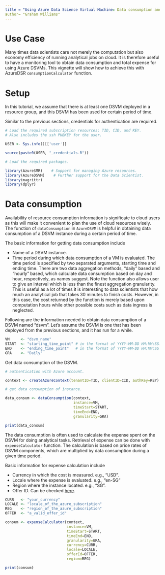 ```yaml
---
title = "Using Azure Data Science Virtual Machine: Data consumption and cost calculation"
author= "Graham Williams"
---
```


# Use Case

Many times data scientists care not merely the computation but also economy efficiency of running analytical jobs on cloud. It is therefore useful to have a monitoring tool to obtain data consumption and total expense for using Azure DSVMs. This vignette will show how to achieve this with AzureDSR `consumptionCalculator` function.

# Setup

In this tutorial, we assume that there is at least one DSVM deployed in a resource group, and this DSVM has been used for certain period of time. 

Similar to the previous sections, credentials for authentication are required.

```r
# Load the required subscription resources: TID, CID, and KEY.
# Also includes the ssh PUBKEY for the user.

USER <- Sys.info()[['user']]

source(paste0(USER, "_credentials.R"))
```

```r
# Load the required packages.

library(AzureSMR)    # Support for managing Azure resources.
library(AzureDSVM)    # Further support for the Data Scientist.
library(magrittr)    
library(dplyr)
```

# Data consumption

Availability of resource consumption information is significate to cloud users as this will make it convenient to plan the use of cloud resources wisely. The function of `dataConsumption` in `AzureDSVM` is helpful in obtaining data consumption of a DSVM instance during a certain period of time.

The basic information for getting data consumption include

* Name of a DSVM instance.
* Time period during which data consumption of a VM is evaluated. The time period is specified by two separated arguments, starting time and ending time. There are two data aggregation methods, "daily" based and "hourly" based, which calculate data consumption based on day and hour, respectively, as names suggest. Note the function also allows user to give an interval which is less than the finest aggregation granularity. This is useful as a lot of times it is interesting to data scientists that how much an analytical job that takes 30 minutes to finish costs. However, in this case, the cost returned by the function is merely based upon computation hours while other possible costs such as data ingress is neglected.

Following are the information needed to obtain data consumption of a DSVM named "dsvm". Let's assume the DSVM is one that has been deployed from the previous sections, and it has run for a while.

```r
VM     <- "dsvm_name"
START  <- "starting_time_point" # in the format of YYYY-MM-DD HH:MM:SS.
END    <- "ending_time_point"   # in the format of YYYY-MM-DD HH:MM:SS
GRA    <- "Daily"
```

Get data consumption of the DSVM.

```r

# authentication with Azure account.

context <- createAzureContext(tenantID=TID, clientID=CID, authKey=KEY)

# get data consumption of instance.

data_consum <- dataConsumption(context,
                               instance=VM,
                               timeStart=START,
                               timeEnd=END,
                               granularity=GRA)

print(data_consum)
```

The data consumption is often used to calculate the expense spent on the DSVM for doing analytical tasks. Retrieval of expense can be done with `expenseCalculator` function. The calculation is based on price rates of DSVM components, which are multiplied by data consumption during a given time period.

Basic information for expense calculation include

* Currency in which the cost is measured. e.g., "USD".
* Locale where the expense is evaluated. e.g., "en-SG"
* Region where the instance located. e.g., "SG". 
* Offer ID. Can be checked [here](https://azure.microsoft.com/en-us/support/legal/offer-details/).

```r

CURR   <- "your_currency"
LOCALE <- "locale_of_the_azure_subscription"
REG    <- "region_of_the_azure_subscription"
OFFER  <- "a_valid_offer_id"

consum <- expenseCalculator(context,
                            instance=VM,
                            timeStart=START,
                            timeEnd=END,
                            granularity=GRA,
                            currency=CURR,
                            locale=LOCALE,
                            offerId=OFFER,
                            region=REG)

print(consum)
```
